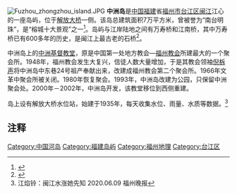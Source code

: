 [[File:Fuzhou_zhongzhou_island.JPG|right]]
'''中洲岛'''是[[中国|中国]][[福建|福建]]省[[福州市|福州市]][[台江区|台江区]][[闽江|闽江]]江心的一座岛屿，位于[[解放大桥_(福州)|解放大桥]]一侧。该岛总建筑面积7万平方米，曾被誉为“南台明珠”，是“榕城十大景观”之一<ref>{{cite web|url=http://www.fjsen.com/d/2012-07/31/content_8954810.htm|title=福州中洲岛由盛转衰 潜伏三大隐患亟需大力整治|publisher=[[东南网|东南网]]|date=2012年7月31日|accessdate=2015年1月29日|archive-date=2015年1月29日|archive-url=https://web.archive.org/web/20150129093454/http://www.fjsen.com/d/2012-07/31/content_8954810.htm|dead-url=no}}</ref>。岛屿与江岸陆地之间有万寿桥和江南桥，其中万寿桥已有600多年的历史，是闽江上最古老的石桥<ref>{{cite web|url=http://epaper.nhaidu.com/2014-04/09/content_182080.htm|title=看，清末的中洲岛|publisher=《[[海峡都市报|海峡都市报]]》|date=2014年4月9日|accessdate=2015年1月29日}}</ref>。

中洲岛上的[[中洲基督教堂|中洲基督教堂]]，原是中国第一处地方教会—[[福州教会|福州教会]]所建最大的一个聚会所。1948年，福州教会发生大复兴，信徒人数大量增加，于是其教会领袖[[倪柝声|倪柝声]]将中洲岛中东巷24号祖产奉献出来，改建成福州教会第二个聚会所。1966年文革中聚会所被关闭。1980年恢复聚会。1993年，中洲岛改建为公园，只保留中洲聚会处。2000年－2002年，中洲岛开发，该教堂移位到西侧重建。

岛上设有解放大桥水位站，始建于1935年，每天收集水位、雨量、水质等数据。<ref>江焰铃：闽江水涨她先知
2020.06.09 福州晚报</ref>

==注释==
{{Reflist}}

[[Category:中国河岛|Category:中国河岛]]
[[Category:福建岛屿|Category:福建岛屿]]
[[Category:福州地理|Category:福州地理]]
[[Category:台江区|Category:台江区]]